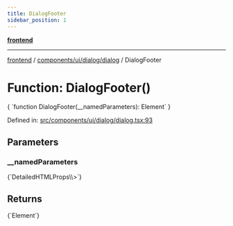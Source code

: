 ```yaml
---
title: DialogFooter
sidebar_position: 1
---
```



[**frontend**](../../../../..)

***

[frontend](../../../../..) / [components/ui/dialog/dialog](..) / DialogFooter

# Function: DialogFooter()

<CodeBlock language="ts">
{ `function DialogFooter(__namedParameters): Element` }
</CodeBlock>

Defined in: [src/components/ui/dialog/dialog.tsx:93](https://github.com/svsticky/CommitteeClash/blob/cf8a63ee123fe6ef8b9cc633622ca8c3bc6fa48a/frontend/src/components/ui/dialog/dialog.tsx#L93)

## Parameters

### \_\_namedParameters
<CodeBlock language="ts">
{`DetailedHTMLProps\<HTMLAttributes\<HTMLDivElement\>\>`}
</CodeBlock>

## Returns
<CodeBlock language="ts">
{`Element`}
</CodeBlock>